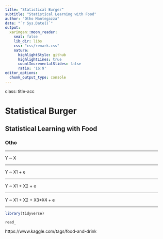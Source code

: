 ```yaml
---
title: "Statistical Burger"
subtitle: "Statistical Learning with Food"
author: "Otho Mantegazza"
date: "`r Sys.Date()`"
output:
  xaringan::moon_reader:
    seal: false
    lib_dir: libs
    css: "css/remark.css"
    nature:
      highlightStyle: github
      highlightLines: true
      countIncrementalSlides: false
      ratio: '16:9'
editor_options: 
  chunk_output_type: console
---
```


class: title-acc

# Statistical Burger

## Statistical Learning with Food

### Otho

---

Y ~ X

---

Y ~ X1 + e

---

Y ~ X1 + X2 + e

---

Y ~ X1 + X2 + X3*X4 + e

---

```r
library(tidyverse)

read_

```


https://www.kaggle.com/tags/food-and-drink 
